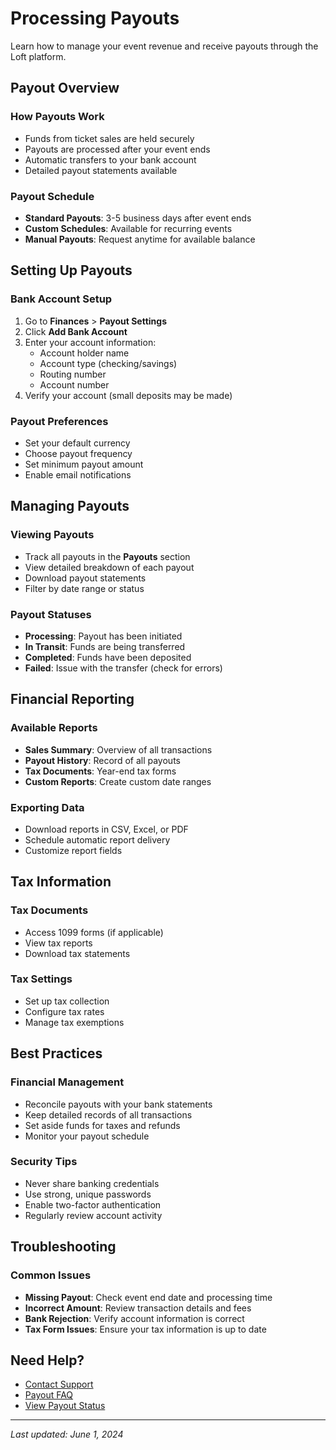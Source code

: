 # Processing Payouts

Learn how to manage your event revenue and receive payouts through the Loft platform.

## Payout Overview

### How Payouts Work
- Funds from ticket sales are held securely
- Payouts are processed after your event ends
- Automatic transfers to your bank account
- Detailed payout statements available

### Payout Schedule
- **Standard Payouts**: 3-5 business days after event ends
- **Custom Schedules**: Available for recurring events
- **Manual Payouts**: Request anytime for available balance

## Setting Up Payouts

### Bank Account Setup
1. Go to **Finances** > **Payout Settings**
2. Click **Add Bank Account**
3. Enter your account information:
   - Account holder name
   - Account type (checking/savings)
   - Routing number
   - Account number
4. Verify your account (small deposits may be made)

### Payout Preferences
- Set your default currency
- Choose payout frequency
- Set minimum payout amount
- Enable email notifications

## Managing Payouts

### Viewing Payouts
- Track all payouts in the **Payouts** section
- View detailed breakdown of each payout
- Download payout statements
- Filter by date range or status

### Payout Statuses
- **Processing**: Payout has been initiated
- **In Transit**: Funds are being transferred
- **Completed**: Funds have been deposited
- **Failed**: Issue with the transfer (check for errors)

## Financial Reporting

### Available Reports
- **Sales Summary**: Overview of all transactions
- **Payout History**: Record of all payouts
- **Tax Documents**: Year-end tax forms
- **Custom Reports**: Create custom date ranges

### Exporting Data
- Download reports in CSV, Excel, or PDF
- Schedule automatic report delivery
- Customize report fields

## Tax Information

### Tax Documents
- Access 1099 forms (if applicable)
- View tax reports
- Download tax statements

### Tax Settings
- Set up tax collection
- Configure tax rates
- Manage tax exemptions

## Best Practices

### Financial Management
- Reconcile payouts with your bank statements
- Keep detailed records of all transactions
- Set aside funds for taxes and refunds
- Monitor your payout schedule

### Security Tips
- Never share banking credentials
- Use strong, unique passwords
- Enable two-factor authentication
- Regularly review account activity

## Troubleshooting

### Common Issues
- **Missing Payout**: Check event end date and processing time
- **Incorrect Amount**: Review transaction details and fees
- **Bank Rejection**: Verify account information is correct
- **Tax Form Issues**: Ensure your tax information is up to date

## Need Help?

- [Contact Support](/troubleshooting/contact-support)
- [Payout FAQ](/troubleshooting/faq#payouts)
- [View Payout Status](#)

---
*Last updated: June 1, 2024*

